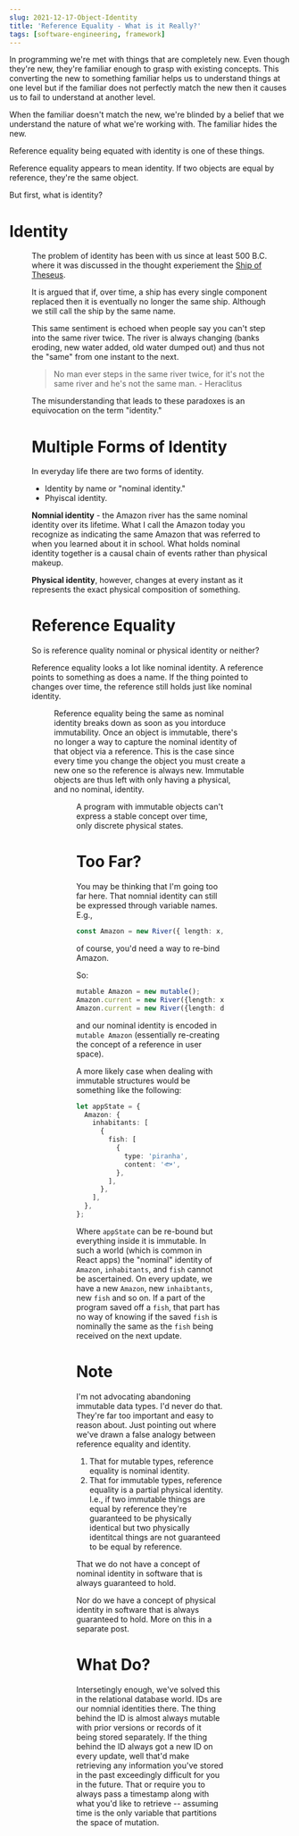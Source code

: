 ```yaml
---
slug: 2021-12-17-Object-Identity
title: 'Reference Equality - What is it Really?'
tags: [software-engineering, framework]
---
```



In programming we're met with things that are completely new. Even though they're new, they're familiar enough to grasp with existing concepts. This converting the new to something familiar helps us to understand things at one level but if the familiar does not perfectly match the new then it causes us to fail to understand at another level.

When the familiar doesn't match the new, we're blinded by a belief that we understand the nature of what we're working with. The familiar hides the new.

Reference equality being equated with identity is one of these things.

Reference equality appears to mean identity. If two objects are equal by reference, they're the same object.

But first, what is identity?

# Identity

<Figure
  url="./blog-assets/identity-software/shipoftheseus.jpg"
  description="Ship of Theseus"
/>

The problem of identity has been with us since at least 500 B.C. where it was discussed in the thought experiement the [Ship of Theseus](https://en.wikipedia.org/wiki/Ship_of_Theseus).

It is argued that if, over time, a ship has every single component replaced then it is eventually no longer the same ship. Although we still call the ship by the same name.

This same sentiment is echoed when people say you can't step into the same river twice. The river is always changing (banks eroding, new water added, old water dumped out) and thus not the "same" from one instant to the next.

> No man ever steps in the same river twice, for it's not the same river and he's not the same man. - Heraclitus

The misunderstanding that leads to these paradoxes is an equivocation on the term "identity."

# Multiple Forms of Identity

In everyday life there are two forms of identity.

- Identity by name or "nominal identity."
- Phyiscal identity.

**Nomnial identity** - the Amazon river has the same nominal identity over its lifetime. What I call the Amazon today you recognize as indicating the same Amazon that was referred to when you learned about it in school. What holds nominal identity together is a causal chain of events rather than physical makeup.

**Physical identity**, however, changes at every instant as it represents the exact physical composition of something.

# Reference Equality

So is reference quality nominal or physical identity or neither?

Reference equality looks a lot like nominal identity. A reference points to something as does a name. If the thing pointed to changes over time, the reference still holds just like nominal identity.

<Figure
  url="./blog-assets/identity-software/reference.png"
  description="Reference Equality Providing Nominal Identity"
/>

Reference equality being the same as nominal identity breaks down as soon as you intorduce immutability. Once an object is immutable, there's no longer a way to capture the nominal identity of that object via a reference. This is the case since every time you change the object you must create a new one so the reference is always new. Immutable objects are thus left with only having a physical, and no nominal, identity.

<Figure
  url="./blog-assets/identity-software/immutable.png"
  description="Reference Equality Losing Nominal Identity"
/>

A program with immutable objects can't express a stable concept over time, only discrete physical states.

# Too Far?

You may be thinking that I'm going too far here. That nomnial identity can still be expressed through variable names.
E.g.,

```typescript
const Amazon = new River({ length: x, avg_depth: y, age: z });
```

of course, you'd need a way to re-bind Amazon.

So:

```typescript
mutable Amazon = new mutable();
Amazon.current = new River({length: x, avg_depth: y, age: z});
Amazon.current = new River({length: dx, avg_depth: dy, age: z+1});
```

and our nominal identity is encoded in `mutable Amazon` (essentially re-creating the concept of a reference in user space).

A more likely case when dealing with immutable structures would be something like the following:

```typescript
let appState = {
  Amazon: {
    inhabitants: [
      {
        fish: [
          {
            type: 'piranha',
            content: '🐟',
          },
        ],
      },
    ],
  },
};
```

Where `appState` can be re-bound but everything inside it is immutable. In such a world (which is common in React apps) the "nominal" identity of `Amazon`, `inhabitants`, and `fish` cannot be ascertained. On every update, we have a new `Amazon`, new `inhaibtants`, new `fish` and so on. If a part of the program saved off a `fish`, that part has no way of knowing if the saved `fish` is nominally the same as the `fish` being received on the next update.

# Note

I'm not advocating abandoning immutable data types. I'd never do that. They're far too important and easy to reason about. Just pointing out where we've drawn a false analogy between reference equality and identity.

1. That for mutable types, reference equality is nominal identity.
2. That for immutable types, reference equality is a partial physical identity. I.e., if two immutable things are equal by reference they're guaranteed to be physically identical but two physically identitcal things are not guaranteed to be equal by reference.

That we do not have a concept of nominal identity in software that is always guaranteed to hold.

Nor do we have a concept of physical identity in software that is always guaranteed to hold. More on this in a separate post.

# What Do?

Intersetingly enough, we've solved this in the relational database world. IDs are our nomnial identities there. The thing behind the ID is almost always mutable with prior versions or records of it being stored separately. If the thing behind the ID always got a new ID on every update, well that'd make retrieving any information you've stored in the past exceedingly difficult for you in the future. That or require you to always pass a timestamp along with what you'd like to retrieve -- assuming time is the only variable that partitions the space of mutation.
